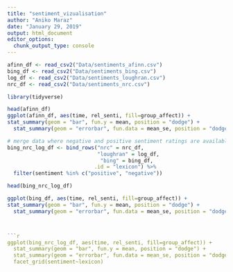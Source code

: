 ```yaml
---
title: "sentiment_vizualisation"
author: "Aniko Maraz"
date: "January 29, 2019"
output: html_document
editor_options: 
  chunk_output_type: console
---
```


```r
afinn_df <- read_csv2("Data/sentiments_afinn.csv")
bing_df <- read_csv2("Data/sentiments_bing.csv")
log_df <- read_csv2("Data/sentiments_loughran.csv")
nrc_df <- read_csv2("Data/sentiments_nrc.csv")

library(tidyverse)
```


```r
head(afinn_df)
ggplot(afinn_df, aes(time, rel_senti, fill=group_affect)) +
stat_summary(geom = "bar", fun.y = mean, position = "dodge") +
  stat_summary(geom = "errorbar", fun.data = mean_se, position = "dodge")
```

```r
# merge data where negative and positive sentiment ratings are available separately (bing, nrc and loughran)
bing_nrc_log_df <- bind_rows("nrc" = nrc_df,
                             "loughran" = log_df,
                              "bing" = bing_df, 
                            .id = "lexicon") %>%
  filter(sentiment %in% c("positive", "negative"))

head(bing_nrc_log_df)
```



```r
ggplot(bing_df, aes(time, rel_senti, fill=group_affect)) +
stat_summary(geom = "bar", fun.y = mean, position = "dodge") +
  stat_summary(geom = "errorbar", fun.data = mean_se, position = "dodge")



```r
ggplot(bing_nrc_log_df, aes(time, rel_senti, fill=group_affect)) + 
  stat_summary(geom = "bar", fun.y = mean, position = "dodge") +
  stat_summary(geom = "errorbar", fun.data = mean_se, position = "dodge") +
  facet_grid(sentiment~lexicon)

```





